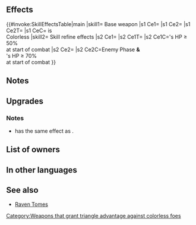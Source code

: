 {{Weapon Infobox
|tagid=SID_ナグルファル
|weaponType=Red Tome
|might=14
|range=2
|effect=Grants weapon-triangle advantage against colorless foes, and inflicts weapon-triangle disadvantage on colorless foes during combat.
|cost=400
|exclusive=Yes
|userVersion1=Closed
|userVersion2=Open
|userVersion3=Gleam Closed
|userVersion4=Gleam Open
|statModifiers=0,14,0,0,0
|required=Fenrir
|refinePaths=default
|refineSP=400
|refineMedals=500
|refineDews=200
|effectSkill1=At start of combat, if unit's HP ≥ 50%, inflicts Atk/Res-4 on foe during combat, and if unit's HP ≥ 70% and foe initiates combat, unit makes a guaranteed follow-up attack.
|iconSkill1=Naglfar W.png
|tagidExtraSkill1=切
|SE=se_effect_naglfar.flac
|properties=random_owner
}}
==Effects==
{{#invoke:SkillEffectsTable|main
|skill1={{SCi|weapon}} Base weapon
|s1 Ce1={{Eft|New WTA}}
|s1 Ce2={{Eft|New WTD}}
|s1 Ce2T={{Tgt|Foe}}
|s1 CeC={{Tgt|Foe}} is<br>{{Wti|group=1|Colorless}} Colorless
|skill2={{Si|Naglfar|refine=Skill1}} Skill refine effects
|s2 Ce1={{Eft|Temporary debuffs|Atk/Res|4}}
|s2 Ce1T={{Tgt|Foe}}
|s2 Ce1C={{Tgt|Unit}}'s HP ≥ 50%<br>at start of combat
|s2 Ce2={{Eft|Guaranteed Follow-Ups}}
|s2 Ce2C=Enemy Phase '''&'''<br>{{Tgt|Unit}}'s HP ≥ 70%<br>at start of combat
}}
==Notes==
{{New WTA|colorless}}
==Upgrades==
{{Weapon Upgrade List}}
===Notes===
* {{St|Naglfar|refine=Skill1}} has the same effect as {{St|Quick Riposte 3}}.
{{Temporary debuffs|name={{St|Naglfar|refine=Skill1}}}}
{{IfFoeInitiates}}
{{Guaranteed follow-up interaction|name={{St|Naglfar|refine=Skill1}}}}
==List of owners==
{{Skill Hero List}}
==In other languages==
{{OtherLanguages
|japanese=ナグルファル
|german=Naglfar
|spanishEU=Naglfar
|spanishLA=Naglfar
|french=Nagalfar
|italian=Naglfar
|chineseTW=納吉爾法
|portuguese=Naglfar
}}
==See also==
{{See also skills|cond=(Exclusive='1' AND (Description LIKE '%weapon-triangle advantage against%' AND Description LIKE '%colorless%weapon-triangle%')) OR Description LIKE '%if unit_s HP ≥%and foe initiates combat%makes a guaranteed follow-up%'}}
* [[Raven Tomes]]
{{Weapons Navbox}}
[[Category:Weapons that grant triangle advantage against colorless foes]]
